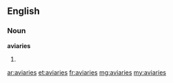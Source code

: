 ==English==

===Noun===
'''aviaries'''

# {{plural of|aviary}}

[[ar:aviaries]]
[[et:aviaries]]
[[fr:aviaries]]
[[mg:aviaries]]
[[my:aviaries]]